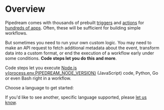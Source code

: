 
# Overview

<VideoPlayer src="https://www.youtube.com/embed/2mQgJbl8FMA" title="Creating a code step in your Pipedream workflows" />

Pipedream comes with thousands of prebuilt [triggers](/workflows/steps/triggers/) and [actions](/components#actions) for [hundreds of apps](https://pipedream.com/apps). Often, these will be sufficient for building simple workflows.

But sometimes you need to run your own custom logic. You may need to make an API request to fetch additional metadata about the event, transform data into a custom format, or end the execution of a workflow early under some conditions. **Code steps let you do this and more**.

Code steps let you execute [Node.js v{process.env.PIPEDREAM_NODE_VERSION}](https://nodejs.org/) (JavaScript) code, Python, Go or even Bash right in a workflow.

Choose a language to get started:

<div class="grid grid-cols-2">
<LanguageLink name="Node.js" link="/docs/code/nodejs/" icon={icons.nodejs.with_title} />
<LanguageLink name="Python" link="/docs/code/python/" icon={icons.python.with_title} />
<LanguageLink name="Go" link="/docs/code/go/" icon={icons.go.with_title} />
<LanguageLink name="Bash" link="/docs/code/bash/" icon={icons.bash.with_title} />
</div>

If you'd like to see another, specific language supported, please [let us know](https://pipedream.com/community).

